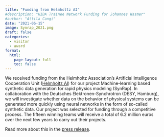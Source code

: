 ```yaml
---
title: "Funding from Helmholtz AI"
#description: "HIDA Trainee Network Funding for Johannes Wasmer"
#author: "Attila Cangi"
date: "2021-06-15"
image: Synrap_2021.png
draft: false
categories:
  - visitor
  - award
format:
  html:
    page-layout: full
    toc: false
---
```


We received funding from the Helmholtz Association's Artificial Intelligence Cooperation Unit ([Helmholtz AI](https://www.helmholtz.ai/){target="_blank"}) for our project Machine-learning based synthetic data generation for rapid physics modeling (SynRap). In collaboration with the Deutsches Elektronen-Synchrotron (DESY, Hamburg), we will investigate whether data on the behavior of physical systems can be generated more quickly using neural networks in the form of so-called synthetic data. Our project was selected for funding through a competitive process. The fifteen winning teams will receive a total of 6.2 million euros over the next few years to carry out their projects.

Read more about this in the [press release](https://www.hzdr.de/db/Cms?pOid=63571&pNid=0&pLang=en){target="_blank"}.